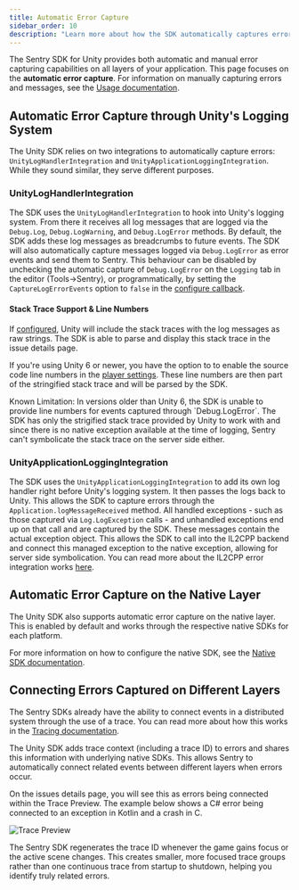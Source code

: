```yaml
---
title: Automatic Error Capture
sidebar_order: 10
description: "Learn more about how the SDK automatically captures errors and sends them to Sentry."
---
```


The Sentry SDK for Unity provides both automatic and manual error capturing capabilities on all layers of your application. This page focuses on the **automatic error capture**. For information on manually capturing errors and messages, see the [Usage documentation](/platforms/unity/usage/).

## Automatic Error Capture through Unity's Logging System

The Unity SDK relies on two integrations to automatically capture errors: `UnityLogHandlerIntegration` and `UnityApplicationLoggingIntegration`. While they sound similar, they serve different purposes.

### UnityLogHandlerIntegration

The SDK uses the `UnityLogHandlerIntegration` to hook into Unity's logging system. From there it receives all log messages that are logged via the `Debug.Log`, `Debug.LogWarning`, and `Debug.LogError` methods. By default, the SDK adds these log messages as breadcrumbs to future events. The SDK will also automatically capture messages logged via `Debug.LogError` as error events and send them to Sentry. This behaviour can be disabled by unchecking the automatic capture of `Debug.LogError` on the `Logging` tab in the editor (Tools->Sentry), or programmatically, by setting the `CaptureLogErrorEvents` option to `false` in the [configure callback](/platforms/unity/configuration/options/programmatic-configuration).

#### Stack Trace Support & Line Numbers

If [configured](https://docs.unity3d.com/6000.0/Documentation/Manual/stack-trace.html), Unity will include the stack traces with the log messages as raw strings. The SDK is able to parse and display this stack trace in the issue details page.

If you're using Unity 6 or newer, you have the option to to enable the source code line numbers in the [player settings](https://docs.unity3d.com/6000.0/Documentation/Manual/il2cpp-managed-stack-traces.html). These line numbers are then part of the stringified stack trace and will be parsed by the SDK.

<Alert>
Known Limitation: In versions older than Unity 6, the SDK is unable to provide line numbers for events captured through `Debug.LogError`. The SDK has only the strigified stack trace provided by Unity to work with and since there is no native exception available at the time of logging, Sentry can't symbolicate the stack trace on the server side either.
</Alert>

### UnityApplicationLoggingIntegration

The SDK uses the `UnityApplicationLoggingIntegration` to add its own log handler right before Unity's logging system. It then passes the logs back to Unity. This allows the SDK to capture errors through the `Application.logMessageReceived` method. All handled exceptions - such as those captured via `Log.LogException` calls - and unhandled exceptions end up on that call and are captured by the SDK. These messages contain the actual exception object. This allows the SDK to call into the IL2CPP backend and connect this managed exception to the native exception, allowing for server side symbolication. You can read more about the IL2CPP error integration works [here](/platforms/unity/configuration/il2cpp).

## Automatic Error Capture on the Native Layer

The Unity SDK also supports automatic error capture on the native layer. This is enabled by default and works through the respective native SDKs for each platform.

For more information on how to configure the native SDK, see the [Native SDK documentation](/platforms/unity/native-support/).

## Connecting Errors Captured on Different Layers

The Sentry SDKs already have the ability to connect events in a distributed system through the use of a trace. You can read more about how this works in the [Tracing documentation](/platforms/unity/usage/tracing/).

The Unity SDK adds trace context (including a trace ID) to errors and shares this information with underlying native SDKs. This allows Sentry to automatically connect related events between different layers when errors occur.

On the issues details page, you will see this as errors being connected within the Trace Preview. The example below shows a C# error being connected to an exception in Kotlin and a crash in C.

![Trace Preview](./img/trace-preview.png)

The Sentry SDK regenerates the trace ID whenever the game gains focus or the active scene changes. This creates smaller, more focused trace groups rather than one continuous trace from startup to shutdown, helping you identify truly related errors.
